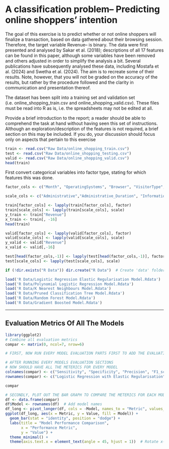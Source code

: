 # A classification problem– Predicting online shoppers’ intention

The goal of this exercise is to predict whether or not online shoppers will finalize a transaction, based on data gathered about their browsing session. Therefore, the target variable Revenue– is binary. The data were first presented and analysed by Sakar et al. (2018); descriptions of all 17 features can be found in this paper, although some variables have been removed and others adjusted in order to simplify the analysis a bit. Several publications have subsequently analysed these data, including Mostafa et al. (2024) and Swetha et al. (2024). The aim is to recreate some of their results. Note, however, that you will not be graded on the accuracy of the results, but rather by the procedure followed and the clarity in communication and presentation thereof.

The dataset has been split into a training set and validation set (i.e. online_shopping_train.csv and online_shopping_valid.csv). These files must be read into R as is, i.e. the spreadsheets may not be edited at all.

Provide a brief introduction to the report; a reader should be able to comprehend the task at hand without having seen this set of instructions. Although an exploration/description of the features is not required, a brief section on this may be included. If you do, your discussion should focus only on aspects that pertain to this exercise

```r
train <- read.csv("Raw Data/online_shopping_train.csv")
test <- read.csv("Raw Data/online_shopping_testing.csv")
valid <- read.csv("Raw Data/online_shopping_valid.csv")
head(train)
```

First convert categorical variables into factor type, stating for which features this was done.

```r
factor_cols <- c("Month", "OperatingSystems", "Browser", "VisitorType", "Weekend", "Revenue")

scale_cols <- c("Administrative","Administrative_Duration", "Informational", "Informational_Duration","ProductRelated","SpecialDay", "ProductRelated_Duration","BounceRates", "ExitRates", "PageValues")

train[factor_cols] <- lapply(train[factor_cols], factor)
train[scale_cols] <- lapply(train[scale_cols], scale)
y_train <- train["Revenue"]
x_train <- train[, -16]
head(train)

valid[factor_cols] <- lapply(valid[factor_cols], factor)
valid[scale_cols] <- lapply(valid[scale_cols], scale)
y_valid <- valid["Revenue"]
x_valid <- valid[,-16]

test[head(factor_cols,-1)] <- lapply(test[head(factor_cols,-1)], factor)
test[scale_cols] <- lapply(test[scale_cols], scale)
```

```r
if (!dir.exists("R Data")) dir.create("R Data")  # Create 'data' folder if missing

load('R Data/Logistic Regression Elastic Regularisation Model.Rdata')
load('R Data/Polynomial Logistic Regression Model.Rdata')
load('R Data/K Nearest Neighbours Model.Rdata')
load('R Data/Pruned Classification Tree Model.Rdata')
load('R Data/Random Forest Model.Rdata')
load('R Data/Gradient Boosted Model.Rdata')
```

------------------------------------------------------------------------

\newpage

## Evaluation Metrics Of All The Models

```r
library(ggplot2)
# Combine all evaluation metrics
compar <- matrix(0, ncol=7, nrow=6)

# FIRST, NOW RUN EVERY MODEL EVALUATION PARTS FIRST TO ADD THE EVALUATION METRICS TO THE COMPAR MATRIX

```

```r
# AFTER RUNNING EVERY MODELS EVALUATION SECTIONS
# NOW SHOULD HAVE ALL THE METERICS FOR EVERY MODEL
colnames(compar) <- c("Sensitivity", "Specificity", "Precision", "F1_score","Accuracy", "Missclassification_Rate", "ROC_AUC")
rownames(compar) <- c("Logistic Regression with Elastic Regularisation", "Polynomial Logistic Regression","K-Nearest-Neighbours","Classification Tree", "Tuned Random Forest",  "Gradient Boosted Model")

compar
```

```R
# SECONDLY, PLOT OUT THE BAR GRAPH TO COMPARE THE METERICS FOR EACH MODEL
df <- data.frame(compar)
df$Model <- rownames(df)  # Add model names
df_long <- pivot_longer(df, cols = -Model, names_to = "Metric", values_to = "Value")
ggplot(df_long, aes(x = Metric, y = Value, fill = Model)) +
  geom_bar(stat = "identity", position = "dodge") +
  labs(title = "Model Performance Comparison",
       x = "Performance Metric",
       y = "Value") +
  theme_minimal() +
  theme(axis.text.x = element_text(angle = 45, hjust = 1))  # Rotate x-axis labels
```
